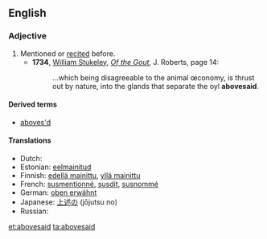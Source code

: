 ==English==

===Adjective===
{{en-adj|-}}

# Mentioned or [[recited]] before.
#* '''1734''', [[w:William Stukeley|William Stukeley]], ''[[s:Of the Gout|Of the Gout]]'', J. Roberts, page 14:
#*: ...which being disagreeable to the animal œconomy, is thrust out by nature, into the glands that separate the oyl '''abovesaid'''.

====Derived terms====
* [[aboves'd]]

====Translations====
* Dutch: {{t-|nl|bovenvermeld}}
* Estonian: [[eelmainitud]]
* Finnish: [[edellä mainittu]], [[yllä mainittu]]
* French: [[susmentionné]], [[susdit]], [[susnommé]]
* German: [[oben erwähnt]]
* Japanese: [[上述の]] (jōjutsu no)
* Russian: {{t|ru|вышеуказанный|sc=Cyrl|tr=vyšeukázannyj}}

[[et:abovesaid]]
[[ta:abovesaid]]